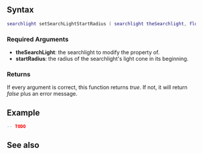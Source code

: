  
{{Client function}}
{{Needs_Example}}

{{New feature/item|3.0160|1.6|7683|This function sets the start radius of a [[/Element/Searchlight.md|searchlight]] element.}}

==Syntax== 
<syntaxhighlight lang="lua">
searchlight setSearchLightStartRadius ( searchlight theSearchlight, float startRadius )
</syntaxhighlight>
{{OOP||[[/Element/Searchlight.md|searchLight]]:setStartRadius|startRadius|getSearchLightStartRadius}}

===Required Arguments===
*'''theSearchLight''': the searchlight to modify the property of.
*'''startRadius''': the radius of the searchlight's light cone in its beginning.

===Returns===
If every argument is correct, this function returns ''true''. If not, it will return ''false'' plus an error message.

==Example==
<syntaxhighlight lang="lua">
-- TODO
</syntaxhighlight>

==See also==
{{Client_searchlight_functions}}